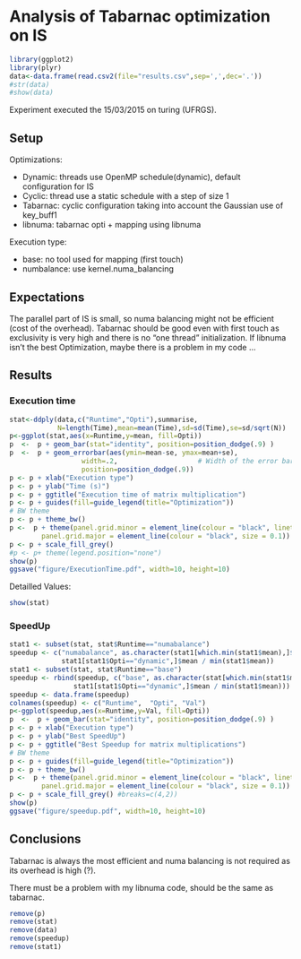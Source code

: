 Analysis of Tabarnac optimization on IS
=======================================


```r
library(ggplot2)
library(plyr)
data<-data.frame(read.csv2(file="results.csv",sep=',',dec='.'))
#str(data)
#show(data)
```
Experiment executed the 15/03/2015 on turing (UFRGS).

Setup
-----

Optimizations:

+ Dynamic: threads use OpenMP schedule(dynamic), default configuration for IS
+ Cyclic:  thread use a static schedule with a step of size 1
+ Tabarnac: cyclic configuration taking into account the Gaussian use of key_buff1
+ libnuma: tabarnac opti + mapping using libnuma


Execution type:

+ base: no tool used for mapping (first touch)
+ numbalance: use kernel.numa_balancing


Expectations
------------

The parallel part of IS is small, so numa balancing might not be efficient
(cost of the overhead).
Tabarnac should be good even with first touch as exclusivity is very high and
there is no "one thread" initialization.
If libnuma isn't the best Optimization, maybe there is a problem in my code
...

Results
-------

###   Execution time

```r
stat<-ddply(data,c("Runtime","Opti"),summarise,
            N=length(Time),mean=mean(Time),sd=sd(Time),se=sd/sqrt(N))
p<-ggplot(stat,aes(x=Runtime,y=mean, fill=Opti))
p  <-  p + geom_bar(stat="identity", position=position_dodge(.9) )
p  <-  p + geom_errorbar(aes(ymin=mean-se, ymax=mean+se),
                  width=.2,                    # Width of the error bars
                  position=position_dodge(.9))
p <- p + xlab("Execution type")
p <- p + ylab("Time (s)")
p <- p + ggtitle("Execution time of matrix multiplication")
p <- p + guides(fill=guide_legend(title="Optimization"))
# BW theme
p <- p + theme_bw()
p <-  p + theme(panel.grid.minor = element_line(colour = "black", linetype="dashed", size = 0.1),
        panel.grid.major = element_line(colour = "black", size = 0.1))
p <- p + scale_fill_grey()
#p <- p+ theme(legend.position="none")
show(p)
ggsave("figure/ExecutionTime.pdf", width=10, height=10)
```

Detailled Values:

```r
show(stat)
```

### SpeedUp

```r
stat1 <- subset(stat, stat$Runtime=="numabalance")
speedup <- c("numabalance", as.character(stat1[which.min(stat1$mean),]$Opti),
             stat1[stat1$Opti=="dynamic",]$mean / min(stat1$mean))
stat1 <- subset(stat, stat$Runtime=="base")
speedup <- rbind(speedup, c("base", as.character(stat[which.min(stat1$mean),]$Opti),
                stat1[stat1$Opti=="dynamic",]$mean / min(stat1$mean)))
speedup <- data.frame(speedup)
colnames(speedup) <- c("Runtime",  "Opti", "Val")
p<-ggplot(speedup,aes(x=Runtime,y=Val, fill=Opti))
p  <-  p + geom_bar(stat="identity", position=position_dodge(.9) )
p <- p + xlab("Execution type")
p <- p + ylab("Best SpeedUp")
p <- p + ggtitle("Best Speedup for matrix multiplications")
# BW theme
p <- p + guides(fill=guide_legend(title="Optimization"))
p <- p + theme_bw()
p <-  p + theme(panel.grid.minor = element_line(colour = "black", linetype="dashed", size = 0.1),
        panel.grid.major = element_line(colour = "black", size = 0.1))
p <- p + scale_fill_grey() #breaks=c(4,2))
show(p)
ggsave("figure/speedup.pdf", width=10, height=10)
```

Conclusions
-----------

Tabarnac is always the most efficient and numa balancing is not required as
its overhead is high (?).

There must be a problem with my libnuma code, should be the same as tabarnac.


```r
remove(p)
remove(stat)
remove(data)
remove(speedup)
remove(stat1)
```
